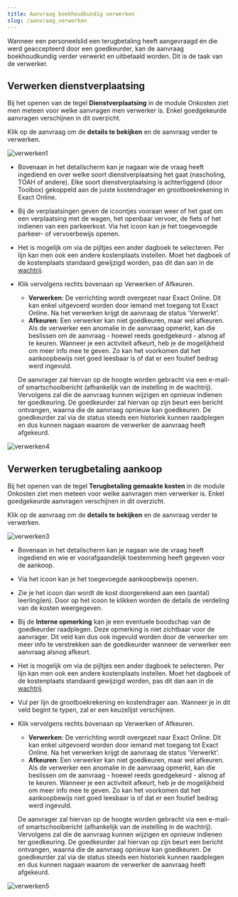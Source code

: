 ```yaml
---
title: Aanvraag boekhoudkundig verwerken
slug: /aanvraag_verwerken
---
```


Wanneer een personeelslid een terugbetaling heeft aangevraagd én die werd geaccepteerd door een goedkeurder, kan de aanvraag boekhoudkundig verder verwerkt en uitbetaald worden. Dit is de taak van de verwerker. 

## Verwerken dienstverplaatsing

Bij het openen van de tegel **Dienstverplaatsing** in de module Onkosten ziet men meteen voor welke aanvragen men verwerker is. Enkel goedgekeurde aanvragen verschijnen in dit overzicht. 

Klik op de aanvraag om de **details te bekijken** en de aanvraag verder te verwerken. 

 ![verwerken1](./verwerken1.PNG)

- Bovenaan in het detailscherm kan je nagaan wie de vraag heeft ingediend en over welke soort dienstverplaatsing het gaat (nascholing, TOAH of andere). Elke soort dienstverplaatsing is achterliggend (door Toolbox) gekoppeld aan de juiste kostendrager en grootboekrekening in Exact Online. 

- Bij de verplaatsingen geven de icoontjes vooraan weer of het gaat om een verplaatsing met de wagen, het openbaar vervoer, de fiets of het indienen van een parkeerkost. Via het icoon <LegacyAction img="document.PNG"/> kan je het toegevoegde parkeer- of vervoerbewijs openen.
- Het is mogelijk om via de pijltjes <LegacyAction img="pijltjes.PNG"/> een ander dagboek te selecteren. Per lijn kan men ook een andere kostenplaats instellen. Moet het dagboek of de kostenplaats standaard gewijzigd worden, pas dit dan aan in de [wachtrij](/onkosten/voorbereiding_beheer/#wachtrij-aanmaken).
- Klik vervolgens rechts bovenaan op Verwerken of Afkeuren. 
    - **Verwerken**: De verrichting wordt overgezet naar Exact Online. Dit kan enkel uitgevoerd worden door iemand met toegang tot Exact Online. Na het verwerken krijgt de aanvraag de status 'Verwerkt'.
    - **Afkeuren**: Een verwerker kan niet goedkeuren, maar wel afkeuren. Als de verwerker een anomalie in de aanvraag opmerkt, kan die beslissen om de aanvraag - hoewel reeds goedgekeurd - alsnog af te keuren. Wanneer je een activiteit afkeurt, heb je de mogelijkheid om meer info mee te geven. Zo kan het voorkomen dat het aankoopbewijs niet goed leesbaar is of dat er een foutief bedrag werd ingevuld. 
    
    De aanvrager zal hiervan op de hoogte worden gebracht via een e-mail- of smartschoolbericht (afhankelijk van de instelling in de wachtrij). Vervolgens zal die de aanvraag kunnen wijzigen en opnieuw indienen ter goedkeuring. De goedkeurder zal hiervan op zijn beurt een bericht ontvangen, waarna die de aanvraag opnieuw kan goedkeuren. De goedkeurder zal via de status steeds een historiek kunnen raadplegen en dus kunnen nagaan waarom de verwerker de aanvraag heeft afgekeurd. 

![verwerken4](./verwerken4.PNG)

## Verwerken terugbetaling aankoop

Bij het openen van de tegel **Terugbetaling gemaakte kosten** in de module Onkosten ziet men meteen voor welke aanvragen men verwerker is. Enkel goedgekeurde aanvragen verschijnen in dit overzicht. 

Klik op de aanvraag om de **details te bekijken** en de aanvraag verder te verwerken. 

![verwerken3](./verwerken3.PNG)

- Bovenaan in het detailscherm kan je nagaan wie de vraag heeft ingediend en wie er voorafgaandelijk toestemming heeft gegeven voor de aankoop.  

- Via het icoon <LegacyAction img="document.PNG"/> kan je het toegevoegde aankoopbewijs openen.

- Zie je het icoon <LegacyAction img="leerling.PNG"/> dan wordt de kost doorgerekend aan een (aantal) leerling(en). Door op het icoon te klikken worden de details de verdeling van de kosten weergegeven.
- Bij de **Interne opmerking** kan je een eventuele boodschap van de goedkeurder raadplegen. Deze opmerking is niet zichtbaar voor de aanvrager. Dit veld kan dus ook ingevuld worden door de verwerker om meer info te verstrekken aan de goedkeurder wanneer de verwerker een aanvraag alsnog afkeurt. 

- Het is mogelijk om via de pijltjes <LegacyAction img="pijltjes.PNG"/> een ander dagboek te selecteren. Per lijn kan men ook een andere kostenplaats instellen. Moet het dagboek of de kostenplaats standaard gewijzigd worden, pas dit dan aan in de [wachtrij](/onkosten/voorbereiding_beheer/#wachtrij-aanmaken).
- Vul per lijn de grootboekrekening en kostendrager aan. Wanneer je in dit veld begint te typen, zal er een keuzelijst verschijnen.
- Klik vervolgens rechts bovenaan op Verwerken of Afkeuren. 
    - **Verwerken**: De verrichting wordt overgezet naar Exact Online. Dit kan enkel uitgevoerd worden door iemand met toegang tot Exact Online. Na het verwerken krijgt de aanvraag de status 'Verwerkt'.
    - **Afkeuren**: Een verwerker kan niet goedkeuren, maar wel afkeuren. Als de verwerker een anomalie in de aanvraag opmerkt, kan die beslissen om de aanvraag - hoewel reeds goedgekeurd - alsnog af te keuren. Wanneer je een activiteit afkeurt, heb je de mogelijkheid om meer info mee te geven. Zo kan het voorkomen dat het aankoopbewijs niet goed leesbaar is of dat er een foutief bedrag werd ingevuld. 
    
    De aanvrager zal hiervan op de hoogte worden gebracht via een e-mail- of smartschoolbericht (afhankelijk van de instelling in de wachtrij). Vervolgens zal die de aanvraag kunnen wijzigen en opnieuw indienen ter goedkeuring. De goedkeurder zal hiervan op zijn beurt een bericht ontvangen, waarna die de aanvraag opnieuw kan goedkeuren. De goedkeurder zal via de status steeds een historiek kunnen raadplegen en dus kunnen nagaan waarom de verwerker de aanvraag heeft afgekeurd. 


![verwerken5](./verwerken5.PNG)



